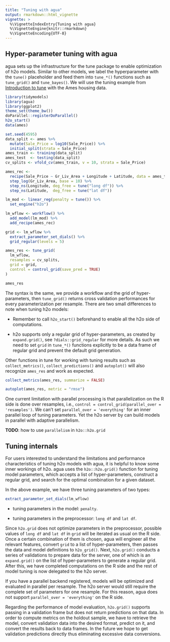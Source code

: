 ```yaml
---
title: "Tuning with agua"
output: rmarkdown::html_vignette
vignette: >
  %\VignetteIndexEntry{Tuning with agua}
  %\VignetteEngine{knitr::rmarkdown}
  %\VignetteEncoding{UTF-8}
---
```


## Hyper-parameter tuning with agua 

agua sets up the infrastructure for the tune package to enable optimization of h2o models. Similar to other models, we label the hyperparameter with the `tune()` placeholder and feed them into `tune_*()` functions such as `tune_grid()` and `tune_bayes()`. We will use the tuning example from [Introduction to tune](https://tune.tidymodels.org/articles/tune.html) with the Ames housing data. 

```r
library(tidymodels)
library(agua)
library(ggplot2)
theme_set(theme_bw())
doParallel::registerDoParallel()
h2o_start()
data(ames)

set.seed(4595)
data_split <- ames %>%
  mutate(Sale_Price = log10(Sale_Price)) %>%
  initial_split(strata = Sale_Price)
ames_train <- training(data_split)
ames_test  <- testing(data_split)
cv_splits <- vfold_cv(ames_train, v = 10, strata = Sale_Price)

ames_rec <- 
  recipe(Sale_Price ~ Gr_Liv_Area + Longitude + Latitude, data = ames_train) %>% 
  step_log(Gr_Liv_Area, base = 10) %>% 
  step_ns(Longitude, deg_free = tune("long df")) %>% 
  step_ns(Latitude,  deg_free = tune("lat df"))

lm_mod <- linear_reg(penalty = tune()) %>% 
  set_engine("h2o")

lm_wflow <- workflow() %>% 
  add_model(lm_mod) %>%
  add_recipe(ames_rec)

grid <- lm_wflow %>%
  extract_parameter_set_dials() %>% 
  grid_regular(levels = 5)

ames_res <- tune_grid(
  lm_wflow, 
  resamples = cv_splits, 
  grid = grid, 
  control = control_grid(save_pred = TRUE)
)

ames_res 
```

The syntax is the same, we provide a workflow and the grid of hyper-parameters, then `tune_grid()` returns cross validation 
performances for every parameterization per resample. There are two small differences to note when tuning h2o models: 

- Remember to call `h2o_start()` beforehand to enable all the h2o side of computations. 

- h2o supports only a regular grid of hyper-parameters, as created by `expand.grid()`, see `?dials::grid_regular` for more details. As such we need to set `grid` in `tune_*()` functions explicitly to be a data frame of regular grid and prevent the default grid generation.  

Other functions in tune for working with tuning results such as `collect_metrics()`, `collect_predictions()` and `autoplot()` will also recognize `ames_res` and work as expected. 

```r
collect_metrics(ames_res, summarize = FALSE)
```

```r
autoplot(ames_res, metric = "rmse")
```


One current limitation with parallel processing is that parallelization on the R side is done over resamples, i.e., `control = control_grid(parallel_over = 'resamples')`. We can't set `parallel_over = 'everything'`
for an inner parallel loop of tuning parameters. Yet the h2o server by can build models 
in parallel with adaptive parallelism. 

**TODO**: how to use `parallelism` in `h2o::h2o.grid`

## Tuning internals 

For users interested to understand the limitations and performance characteristics of tuning h2o models with agua, it is helpful to know some inner workings of h2o. agua uses 
the `h2o::h2o.grid()` function for tuning model parameters, which accepts a list of hyper-parameters, construct a regular grid, and search for the optimal 
combination for a given dataset.

In the above example, we have three tuning parameters of two types: 

```r
extract_parameter_set_dials(lm_wflow)
```

* tuning parameters in the model: `penalty`.

* tuning parameters in the preprocessor: `long df` and `lat df`. 

Since `h2o.grid` does not optimize parameters in the preprocessor, possible values of `long df` and `lat df` in `grid` will be iterated as usual on the R side. Once a certain combination of them is chosen, agua will engineer all the relevant features, convert `grid` to a list of hyper-parameters, then passes the data and model definitions to `h2o_grid()`. Next, `h2o.grid()` conducts a series of validations to prepare data for the server, one of which is an `expand.grid()` on the list of hyper-parameters to generate a regular grid. After this, we have completed computations on the R side and the rest of model tuning is now delegated to the h2o server. 

If you have a parallel backend registered, models will be optimized and evaluated 
in parallel per resample. The h2o server would still require the complete set of parameters for one resample. For this reason, agua does not support `parallel_over = 'everything'` on the R side. 

Regarding the performance of model evaluation, `h2o.grid()` supports passing in a validation
frame but does not return predictions on that data. In order to compute metrics on the holdout sample, we have to retrieve the model,
convert validation data into the desired format, predict on it, and convert the results back to data frames. In the future we hope to get validation predictions directly thus eliminating excessive data conversions. 
